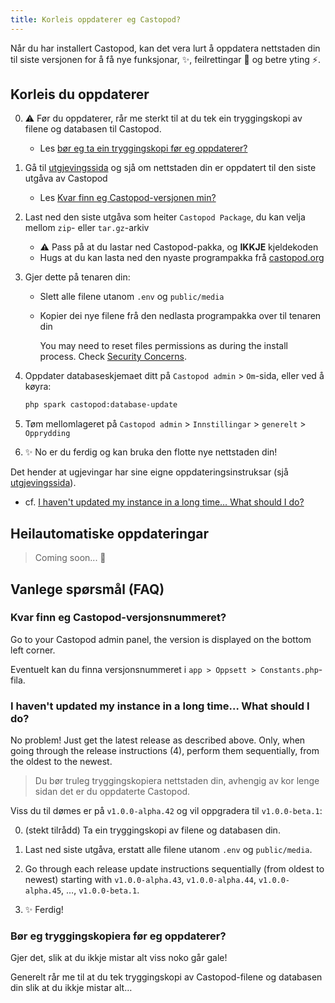 ```yaml
---
title: Korleis oppdaterer eg Castopod?
---
```



Når du har installert Castopod, kan det vera lurt å oppdatera nettstaden din til
siste versjonen for å få nye funksjonar, ✨, feilrettingar 🐛 og betre yting ⚡.

## Korleis du oppdaterer

0. ⚠️ Før du oppdaterer, rår me sterkt til at du tek ein tryggingskopi av filene
   og databasen til Castopod.
   - Les
     [bør eg ta ein tryggingskopi før eg oppdaterer?](#should-i-make-a-backup-before-updating)

1. Gå til
   [utgjevingssida](https://code.castopod.org/adaures/castopod/-/releases) og
   sjå om nettstaden din er oppdatert til den siste utgåva av Castopod
   - Les
     [Kvar finn eg Castopod-versjonen min?](#where-can-i-find-my-castopod-version)

2. Last ned den siste utgåva som heiter `Castopod Package`, du kan velja mellom
   `zip`- eller `tar.gz`-arkiv
   - ⚠️ Pass på at du lastar ned Castopod-pakka, og **IKKJE** kjeldekoden
   - Hugs at du kan lasta ned den nyaste programpakka frå
     [castopod.org](https://castopod.org/)

3. Gjer dette på tenaren din:
   - Slett alle filene utanom `.env` og `public/media`
   - Kopier dei nye filene frå den nedlasta programpakka over til tenaren din

     <Aside>

     You may need to reset files permissions as during the install process.
     Check [Security Concerns](./security.md).

     </Aside>

4. Oppdater databaseskjemaet ditt på `Castopod admin` > `Om`-sida, eller ved å
   køyra:

   ```bash
   php spark castopod:database-update
   ```

5. Tøm mellomlageret på `Castopod admin` > `Innstillingar` > `generelt` >
   `Opprydding`

6. ✨ No er du ferdig og kan bruka den flotte nye nettstaden din!

<Aside>

Det hender at ugjevingar har sine eigne oppdateringsinstruksar (sjå
[utgjevingssida](https://code.castopod.org/adaures/castopod/-/releases)).

- cf.
  [I haven't updated my instance in a long time… What should I do?](#i-havent-updated-my-instance-in-a-long-time-what-should-i-do)

</Aside>

## Heilautomatiske oppdateringar

> Coming soon... 👀

## Vanlege spørsmål (FAQ)

### Kvar finn eg Castopod-versjonsnummeret?

Go to your Castopod admin panel, the version is displayed on the bottom left
corner.

Eventuelt kan du finna versjonsnummeret i `app > Oppsett > Constants.php`-fila.

### I haven't updated my instance in a long time… What should I do?

No problem! Just get the latest release as described above. Only, when going
through the release instructions (4), perform them sequentially, from the oldest
to the newest.

> Du bør truleg tryggingskopiera nettstaden din, avhengig av kor lenge sidan det
> er du oppdaterte Castopod.

Viss du til dømes er på `v1.0.0-alpha.42` og vil oppgradera til `v1.0.0-beta.1`:

0. (stekt tilrådd) Ta ein tryggingskopi av filene og databasen din.

1. Last ned siste utgåva, erstatt alle filene utanom `.env` og `public/media`.

2. Go through each release update instructions sequentially (from oldest to
   newest) starting with `v1.0.0-alpha.43`, `v1.0.0-alpha.44`,
   `v1.0.0-alpha.45`, …, `v1.0.0-beta.1`.

3. ✨ Ferdig!

### Bør eg tryggingskopiera før eg oppdaterer?

Gjer det, slik at du ikkje mistar alt viss noko går gale!

Generelt rår me til at du tek tryggingskopi av Castopod-filene og databasen din
slik at du ikkje mistar alt…
